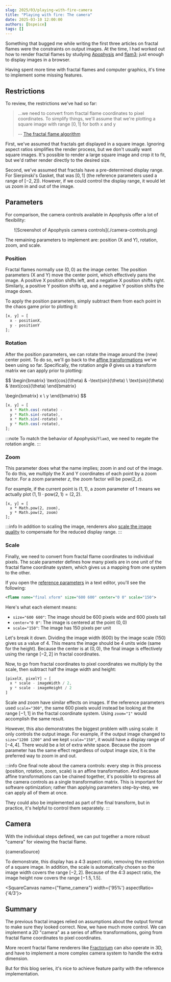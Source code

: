 ```yaml
---
slug: 2025/03/playing-with-fire-camera
title: "Playing with fire: The camera"
date: 2025-03-10 12:00:00
authors: [bspeice]
tags: []
---
```


Something that bugged me while writing the first three articles on fractal flames were the constraints on
output images. At the time, I had worked out how to render fractal flames by studying
 [Apophysis](https://sourceforge.net/projects/apophysis/) and [flam3](https://github.com/scottdraves/flam3); just enough to display images
in a browser.

Having spent more time with fractal flames and computer graphics, it's time to implement
some missing features.

<!-- truncate -->

## Restrictions

To review, the restrictions we've had so far:

> ...we need to convert from fractal flame coordinates to pixel coordinates.
> To simplify things, we'll assume that we're plotting a square image with range $[0,1]$ for both x and y
>
> -- [The fractal flame algorithm](/2024/11/playing-with-fire)

First, we've assumed that fractals get displayed in a square image. Ignoring aspect ratios simplifies
the render process, but we don't usually want square images. It's possible to render a large
square image and crop it to fit, but we'd rather render directly to the desired size.

Second, we've assumed that fractals have a pre-determined display range. For Sierpinski's Gasket,
that was $[0, 1]$ (the reference parameters used a range of $[-2, 2]$). However, if we could
control the display range, it would let us zoom in and out of the image.

## Parameters

For comparison, the camera controls available in Apophysis offer a lot of flexibility:

<center>![Screenshot of Apophysis camera controls](./camera-controls.png)</center>

The remaining parameters to implement are: position (X and Y), rotation, zoom, and scale.

### Position

Fractal flames normally use $(0, 0)$ as the image center. The position parameters (X and Y) move
the center point, which effectively pans the image. A positive X position shifts left, and a
negative X position shifts right. Similarly, a positive Y position shifts up, and a negative
Y position shifts the image down.

To apply the position parameters, simply subtract them from each point in the chaos game prior to plotting it:

```typescript
[x, y] = [
  x - positionX,
  y - positionY
];
```

### Rotation

After the position parameters, we can rotate the image around the (new) center point. To do so, we'll go back to the
[affine transformations](https://en.wikipedia.org/wiki/Affine_transformation) we've been using so far.
Specifically, the rotation angle $\theta$ gives us a transform matrix we can apply prior to plotting:

$$
\begin{bmatrix}
\text{cos}(\theta) & -\text{sin}(\theta) \\
\text{sin}(\theta) & \text{cos}(\theta)
\end{bmatrix}

\begin{bmatrix}
x \\
y
\end{bmatrix}
$$


```typescript
[x, y] = [
  x * Math.cos(-rotate) -
  y * Math.sin(-rotate),
  x * Math.sin(-rotate) +
  y * Math.cos(-rotate),
];
```

:::note
To match the behavior of Apophysis/`flam3`, we need to negate the rotation angle.
:::

### Zoom

This parameter does what the name implies; zoom in and out of the image. To do this, we multiply
the X and Y coordinates of each point by a zoom factor. For a zoom parameter $z$, the zoom factor
will be $\text{pow}(2, z)$.

For example, if the current point is $(1, 1)$, a zoom parameter of 1 means we actually plot $(1, 1) \cdot \text{pow}(2, 1) = (2, 2)$.

```
[x, y] = [
  x * Math.pow(2, zoom),
  y * Math.pow(2, zoom)
];
```

:::info
In addition to scaling the image, renderers also [scale the image quality](https://github.com/scottdraves/flam3/blob/f8b6c782012e4d922ef2cc2f0c2686b612c32504/rect.c#L796-L797)
to compensate for the reduced display range.
:::

### Scale

Finally, we need to convert from fractal flame coordinates to individual pixels. The scale parameter defines
how many pixels are in one unit of the fractal flame coordinate system, which gives us a mapping from one system
to the other.

If you open the [reference parameters](../params.flame) in a text editor, you'll see the following:

```xml
<flame name="final xform" size="600 600" center="0 0" scale="150">
```

Here's what each element means:

- `size="600 600"`: The image should be 600 pixels wide and 600 pixels tall
- `center="0 0"`: The image is centered at the point $(0, 0)$
- `scale="150"`: The image has 150 pixels per unit

Let's break it down. Dividing the image width (600) by the image scale (150) gives us a value of 4.
This means the image should be 4 units wide (same for the height). Because the center is at $(0, 0)$,
the final image is effectively using the range $[-2, 2]$ in fractal coordinates.

Now, to go from fractal coordinates to pixel coordinates we multiply by the scale,
then subtract half the image width and height:

```typescript
[pixelX, pixelY] = [
  x * scale - imageWidth / 2,
  y * scale - imageHeight / 2
]
```

Scale and zoom have similar effects on images. If the reference parameters used `scale="300"`,
the same 600 pixels would instead be looking at the range $[-1, 1]$ in the fractal coordinate system.
Using `zoom="1"` would accomplish the same result.

However, this also demonstrates the biggest problem with using scale: it only controls the output image.
For example, if the output image changed to `size="1200 1200"` and we kept `scale="150"`, it would
have a display range of $[-4, 4]$. There would be a lot of extra white space. Because the zoom parameter
has the same effect regardless of output image size, it is the preferred way to zoom in and out.

:::info
One final note about the camera controls: every step in this process (position, rotation, zoom, scale)
is an affine transformation. And because affine transformations can be chained together, it's possible to
express all the camera controls as a single transformation matrix. This is important for software optimization;
rather than applying parameters step-by-step, we can apply all of them at once.

They could also be implemented as part of the final transform, but in practice, it's helpful
to control them separately.
:::

## Camera

With the individual steps defined, we can put together a more robust "camera" for viewing the fractal flame.


<CodeBlock language="typescript">{cameraSource}</CodeBlock>

To demonstrate, this display has a 4:3 aspect ratio, removing the restriction of a square image.
In addition, the scale is automatically chosen so the image width covers the range $[-2, 2]$.
Because of the 4:3 aspect ratio, the image height now covers the range $[-1.5, 1.5]$.


<SquareCanvas name={"flame_camera"} width={'95%'} aspectRatio={'4/3'}><FlameCamera /></SquareCanvas>

## Summary

The previous fractal images relied on assumptions about the output format to make sure they looked correct.
Now, we have much more control. We can implement a 2D "camera" as a series of affine transformations, going from
fractal flame coordinates to pixel coordinates.

More recent fractal flame renderers like [Fractorium](http://fractorium.com/) can also operate in 3D,
and have to implement a more complex camera system to handle the extra dimension.

But for this blog series, it's nice to achieve feature parity with the reference implementation.